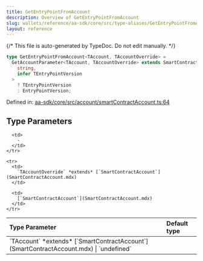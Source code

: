 ```yaml
---
title: GetEntryPointFromAccount
description: Overview of GetEntryPointFromAccount
slug: wallets/reference/aa-sdk/core/src/type-aliases/GetEntryPointFromAccount
layout: reference
---
```


{/* This file is auto-generated by TypeDoc. Do not edit manually. */}

```ts
type GetEntryPointFromAccount<TAccount, TAccountOverride> =
  GetAccountParameter<TAccount, TAccountOverride> extends SmartContractAccount<
    string,
    infer TEntryPointVersion
  >
    ? TEntryPointVersion
    : EntryPointVersion;
```

Defined in: [aa-sdk/core/src/account/smartContractAccount.ts:64](https://github.com/alchemyplatform/aa-sdk/blob/9df5be8c23af4e472bcb503c17766b16da0ad87d/aa-sdk/core/src/account/smartContractAccount.ts#L64)

## Type Parameters

<table>
  <thead>
    <tr>
      <th align="left">Type Parameter</th>
      <th align="left">Default type</th>
    </tr>
  </thead>

  <tbody>
    <tr>
      <td>
        `TAccount` *extends* [`SmartContractAccount`](SmartContractAccount.mdx) | `undefined`
      </td>

      <td>
        ‐
      </td>
    </tr>

    <tr>
      <td>
        `TAccountOverride` *extends* [`SmartContractAccount`](SmartContractAccount.mdx)
      </td>

      <td>
        [`SmartContractAccount`](SmartContractAccount.mdx)
      </td>
    </tr>

  </tbody>
</table>
